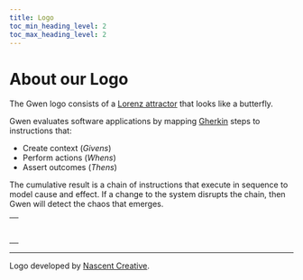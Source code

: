 ```yaml
--- 
title: Logo
toc_min_heading_level: 2
toc_max_heading_level: 2
---
```



# About our Logo

<p>
  <ThemedImage
    alt="Gwen logo"
    sources={{
      light: useBaseUrl('/img/gwen-logo-c.png'),
      dark: useBaseUrl('/img/gwen-logo-w.png'),
    }}
    width="250px"
  />
</p>

The Gwen logo consists of a [Lorenz attractor](https://en.m.wikipedia.org/wiki/Lorenz_system) that looks like a butterfly.

Gwen evaluates software applications by mapping [Gherkin](https://cucumber.io/docs/gherkin/reference/) steps to instructions that:

- Create context (_Givens_)
- Perform actions (_Whens_)
- Assert outcomes (_Thens_)

The cumulative result is a chain of instructions that execute in sequence to model cause and effect. If a change to the system disrupts the chain, then Gwen will detect the chaos that emerges.

<table>
<tr class="logo-table" style={{backgroundColor: 'transparent'}}>
<td class="logo-table">
  <p>
  <ThemedImage
    alt="Gwen media logo"
    sources={{
      light: useBaseUrl('/img/gwen-media-wcc.png'),
      dark: useBaseUrl('/img/gwen-media-wcc.png'),
    }}
    width="250px"
  />
  </p>
</td>
</tr>
<tr class="logo-table" style={{backgroundColor: 'transparent'}}>
<td class="logo-table">
  <p>
  <ThemedImage
    alt="Gwen media logo"
    sources={{
      light: useBaseUrl('/img/gwen-attractor-wc.png'),
      dark: useBaseUrl('/img/gwen-attractor-wc.png'),
    }}
    width="92px"
  />
  </p>
</td>
</tr>
</table>

---

Logo developed by [Nascent Creative](https://nascentcreative.com.au/).

